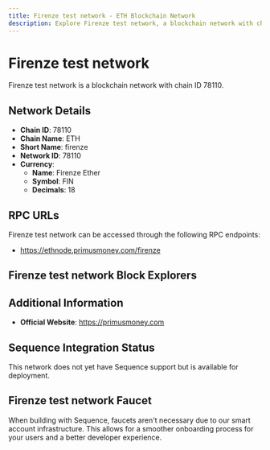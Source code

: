 ```yaml
--- 
title: Firenze test network - ETH Blockchain Network
description: Explore Firenze test network, a blockchain network with chain ID 78110. Learn about its native currency, Firenze Ether, and how to interact with the network.
---
```


# Firenze test network

Firenze test network is a blockchain network with chain ID 78110.

## Network Details

- **Chain ID**: 78110
- **Chain Name**: ETH
- **Short Name**: firenze
- **Network ID**: 78110
- **Currency**: 
  - **Name**: Firenze Ether
  - **Symbol**: FIN
  - **Decimals**: 18

## RPC URLs

Firenze test network can be accessed through the following RPC endpoints:

- https://ethnode.primusmoney.com/firenze

## Firenze test network Block Explorers



## Additional Information

- **Official Website**: https://primusmoney.com

## Sequence Integration Status

This network does not yet have Sequence support but is available for deployment.

## Firenze test network Faucet

When building with Sequence, faucets aren't necessary due to our smart account infrastructure. This allows for a smoother onboarding process for your users and a better developer experience.
